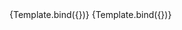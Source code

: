 

<Meta title="Components/InputText/Max" component={VvInputText} />

<Canvas>
	<Story
		name="Max - DateTime"
		play={testInputText}
		args={{
			name: 'input-datetime-max',
			type: 'date',
			max: new Date().toISOString().split('T')[0],
			'data-testId': 'input-text'
		}}>
		{Template.bind({})}
	</Story>
</Canvas>

<Canvas>
	<Story
		name="Max - Number"
		play={testInputText}
		args={{
			name: 'input-number-max',
			type: 'number',
			max: 15,
			'data-testId': 'input-text'
		}}>
		{Template.bind({})}
	</Story>
</Canvas>
